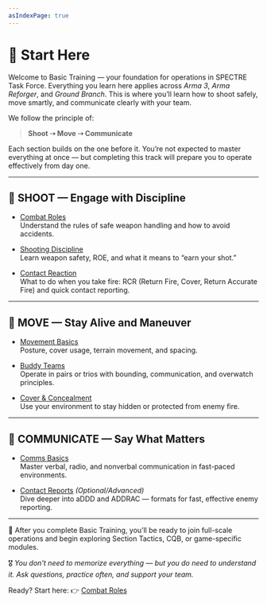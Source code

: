 ```yaml
---
asIndexPage: true
---
```


# 🎯 Start Here

Welcome to Basic Training — your foundation for operations in SPECTRE Task Force. Everything you learn here applies across _Arma 3_, _Arma Reforger_, and _Ground Branch_. This is where you’ll learn how to shoot safely, move smartly, and communicate clearly with your team.

We follow the principle of:

> **Shoot ➝ Move ➝ Communicate**

Each section builds on the one before it. You’re not expected to master everything at once — but completing this track will prepare you to operate effectively from day one.

---

## 🔫 SHOOT — Engage with Discipline

- [Combat Roles](/training/basic-training/introduction-to-roles)  
  Understand the rules of safe weapon handling and how to avoid accidents.

- [Shooting Discipline](/training/basic-training/shooting-discipline)  
  Learn weapon safety, ROE, and what it means to “earn your shot.”

- [Contact Reaction](/training/basic-training/contact-reaction)  
  What to do when you take fire: RCR (Return Fire, Cover, Return Accurate Fire) and quick contact reporting.

---

## 🚶 MOVE — Stay Alive and Maneuver

- [Movement Basics](/training/basic-training/movement-fundamentals)  
  Posture, cover usage, terrain movement, and spacing.

- [Buddy Teams](/training/basic-training/buddy-teams)  
  Operate in pairs or trios with bounding, communication, and overwatch principles.

- [Cover & Concealment](/training/basic-training/cover-and-conceilment)  
  Use your environment to stay hidden or protected from enemy fire.

---

## 📡 COMMUNICATE — Say What Matters

- [Comms Basics](/training/basic-training/comms-basics)  
  Master verbal, radio, and nonverbal communication in fast-paced environments.

- [Contact Reports](/training/basic-training/contact-reports) _(Optional/Advanced)_  
  Dive deeper into aDDD and ADDRAC — formats for fast, effective enemy reporting.

---

📘 After you complete Basic Training, you’ll be ready to join full-scale operations and begin exploring Section Tactics, CQB, or game-specific modules.

🎖️ _You don't need to memorize everything — but you do need to understand it. Ask questions, practice often, and support your team._

Ready? Start here: 👉 [Combat Roles](/training/basic-training/introduction-to-roles)
